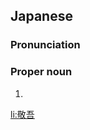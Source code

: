 ==Japanese==
{{ja-kanjitab|けい|ご}}

===Pronunciation===
{{ja-pron|けいご}}

===Proper noun===
{{ja-pos|proper|けいご}}

# {{given name|male|lang=ja|sort=けいご}}

[[li:敬吾]]